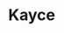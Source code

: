 
# Kayce
<ProjectDetails
  floatRight
  region="Westerlands"
  house="House Kenning"
  type="Town"
  status="Completed"
  warp="/warp kayce"
  projectLead="AttackOnMars"
  dateStarted="2014-10-04T07:00:00+00:00"
  dateCompleted="2014-10-04T07:00:00+00:00"
/>
